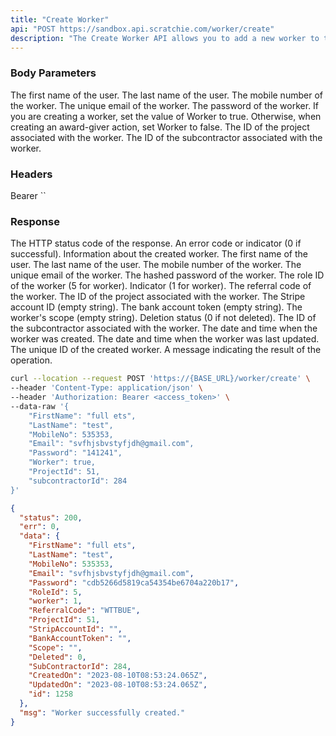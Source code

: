 ```yaml
---
title: "Create Worker"
api: "POST https://sandbox.api.scratchie.com/worker/create"
description: "The Create Worker API allows you to add a new worker to the Scratchie Open API system and associate them with a project."
---
```


### Body Parameters

<ParamField body="FirstName" type="String">
  The first name of the user.
</ParamField>

<ParamField body="LastName" type="String">
  The last name of the user.
</ParamField>

<ParamField body="MobileNo" type="Number">
  The mobile number of the worker.
</ParamField>

<ParamField body="Email" type="String">
  The unique email of the worker.
</ParamField>

<ParamField body="Password" type="String">
  The password of the worker.
</ParamField>

<ParamField body="Worker" type="Boolean">
  If you are creating a worker, set the value of Worker to true. Otherwise, when creating an award-giver action, set Worker to false.
</ParamField>

<ParamField body="ProjectId" type="Number">
  The ID of the project associated with the worker.
</ParamField>

<ParamField body="subcontractorId" type="Number">
  The ID of the subcontractor associated with the worker.
</ParamField>

### Headers

<ParamField body="Authorization" type="String">
  Bearer `<access_token>`
</ParamField>

### Response

<ResponseField name="status" type="Number">
  The HTTP status code of the response.
</ResponseField>

<ResponseField name="err" type="Number">
  An error code or indicator (0 if successful).
</ResponseField>

<ResponseField name="data" type="Object">
  Information about the created worker.

<Expandable title="Toggle object">
  <ResponseField name="FirstName" type="String">
    The first name of the user.
  </ResponseField>

  <ResponseField name="LastName" type="String">
    The last name of the user.
  </ResponseField>

  <ResponseField name="MobileNo" type="Number">
    The mobile number of the worker.
  </ResponseField>

  <ResponseField name="Email" type="String">
    The unique email of the worker.
  </ResponseField>

  <ResponseField name="Password" type="String">
    The hashed password of the worker.
  </ResponseField>

  <ResponseField name="RoleId" type="Number">
    The role ID of the worker (5 for worker).
  </ResponseField>

  <ResponseField name="worker" type="Number">
    Indicator (1 for worker).
  </ResponseField>

  <ResponseField name="ReferralCode" type="String">
    The referral code of the worker.
  </ResponseField>

  <ResponseField name="ProjectId" type="Number">
    The ID of the project associated with the worker.
  </ResponseField>

  <ResponseField name="StripAccountId" type="String">
    The Stripe account ID (empty string).
  </ResponseField>

  <ResponseField name="BankAccountToken" type="String">
    The bank account token (empty string).
  </ResponseField>

  <ResponseField name="Scope" type="String">
    The worker's scope (empty string).
  </ResponseField>

  <ResponseField name="Deleted" type="Number">
    Deletion status (0 if not deleted).
  </ResponseField>

  <ResponseField name="SubContractorId" type="Number">
    The ID of the subcontractor associated with the worker.
  </ResponseField>

  <ResponseField name="CreatedOn" type="String">
    The date and time when the worker was created.
  </ResponseField>

  <ResponseField name="UpdatedOn" type="String">
    The date and time when the worker was last updated.
  </ResponseField>

  <ResponseField name="id" type="Number">
    The unique ID of the created worker.
  </ResponseField>
  </Expandable>
</ResponseField>

<ResponseField name="msg" type="String">
  A message indicating the result of the operation.
</ResponseField>

<RequestExample>

```bash
curl --location --request POST 'https://{BASE_URL}/worker/create' \
--header 'Content-Type: application/json' \
--header 'Authorization: Bearer <access_token>' \
--data-raw '{
    "FirstName": "full ets",
    "LastName": "test",
    "MobileNo": 535353,
    "Email": "svfhjsbvstyfjdh@gmail.com",
    "Password": "141241",
    "Worker": true,
    "ProjectId": 51,
    "subcontractorId": 284
}'
```
</RequestExample>

<ResponseExample>

```json Response
{
  "status": 200,
  "err": 0,
  "data": {
    "FirstName": "full ets",
    "LastName": "test",
    "MobileNo": 535353,
    "Email": "svfhjsbvstyfjdh@gmail.com",
    "Password": "cdb5266d5819ca54354be6704a220b17",
    "RoleId": 5,
    "worker": 1,
    "ReferralCode": "WTTBUE",
    "ProjectId": 51,
    "StripAccountId": "",
    "BankAccountToken": "",
    "Scope": "",
    "Deleted": 0,
    "SubContractorId": 284,
    "CreatedOn": "2023-08-10T08:53:24.065Z",
    "UpdatedOn": "2023-08-10T08:53:24.065Z",
    "id": 1258
  },
  "msg": "Worker successfully created."
}
```
</ResponseExample>


